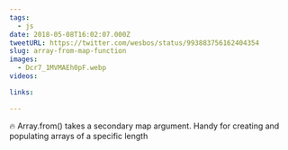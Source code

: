 ```yaml
---
tags:
  - js
date: 2018-05-08T16:02:07.000Z
tweetURL: https://twitter.com/wesbos/status/993883756162404354
slug: array-from-map-function
images:
  - Dcr7_1MVMAEh0pF.webp
videos:

links:

---
```

🔥 Array.from() takes a secondary map argument. Handy for creating and populating arrays of a specific length
